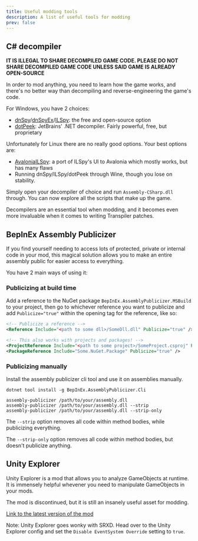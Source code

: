 ```yaml
---
title: Useful modding tools
description: A list of useful tools for modding
prev: false
---
```


## C# decompiler

**IT IS ILLEGAL TO SHARE DECOMPILED GAME CODE. PLEASE DO NOT SHARE DECOMPILED GAME CODE UNLESS SAID GAME IS ALREADY OPEN-SOURCE**

In order to mod anything, you need to learn how the game works, and there's no better way than decompiling and reverse-engineering the game's code.

For Windows, you have 2 choices:
- [dnSpy](https://github.com/dnSpy/dnSpy)/[dnSpyEx](https://github.com/dnSpyEx/dnSpy)/[ILSpy](https://github.com/icsharpcode/ILSpy): the free and open-source option
- [dotPeek](https://www.jetbrains.com/decompiler/): JetBrains' .NET decompiler. Fairly powerful, free, but proprietary

Unfortunately for Linux there are no really good options. Your best options are:
- [AvaloniaILSpy](https://github.com/icsharpcode/AvaloniaILSpy): a port of ILSpy's UI to Avalonia which mostly works, but has many flaws
- Running dnSpy/ILSpy/dotPeek through Wine, though you lose on stability.

Simply open your decompiler of choice and run `Assembly-CSharp.dll` through. You can now explore all the scripts that make up the game.

Decompilers are an essential tool when modding, and it becomes even more invaluable when it comes to writing Transpiler patches.

## BepInEx Assembly Publicizer

If you find yourself needing to access lots of protected, private or internal code in your mod, this magical solution allows you to make an entire assembly public for easier access to everything.

You have 2 main ways of using it:

### Publicizing at build time

Add a reference to the NuGet package `BepInEx.AssemblyPublicizer.MSBuild` to your project, then go to whichever reference you want to publicize and add `Publicize="true"` within the opening tag for the reference, like so:
```xml
<!-- Publicize a reference -->
<Reference Include="<path to some dll>/SomeDll.dll" Publicize="true" />

<!-- This also works with projects and packages! -->
<ProjectReference Include="<path to some project>/SomeProject.csproj" Publicize="true" />
<PackageReference Include="Some.NuGet.Package" Publicize="true" />
```

### Publicizing manually

Install the assembly publicizer cli tool and use it on assemblies manually.
```
dotnet tool install -g BepInEx.AssemblyPublicizer.Cli
```

```
assembly-publicizer /path/to/your/assembly.dll
assembly-publicizer /path/to/your/assembly.dll --strip
assembly-publicizer /path/to/your/assembly.dll --strip-only
```

The `--strip` option removes all code within method bodies, while publicizing everything.

The `--strip-only` option removes all code within method bodies, but doesn't publicize anything.

## Unity Explorer

Unity Explorer is a mod that allows you to analyze GameObjects at runtime. It is immensely helpful whevener you need to manipulate GameObjects in your mods.

The mod is discontinued, but it is still an insanely useful asset for modding.

[Link to the latest version of the mod](https://github.com/sinai-dev/UnityExplorer/releases/tag/4.9.0)

Note: Unity Explorer goes wonky with SRXD. Head over to the Unity Explorer config and set the `Disable EventSystem Override` setting to `true`.
